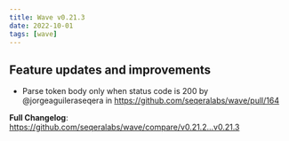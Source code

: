 ```yaml
---
title: Wave v0.21.3
date: 2022-10-01
tags: [wave]
---
```


## Feature updates and improvements

- Parse token body only when status code is 200 by @jorgeaguileraseqera in https://github.com/seqeralabs/wave/pull/164

**Full Changelog**: https://github.com/seqeralabs/wave/compare/v0.21.2...v0.21.3
